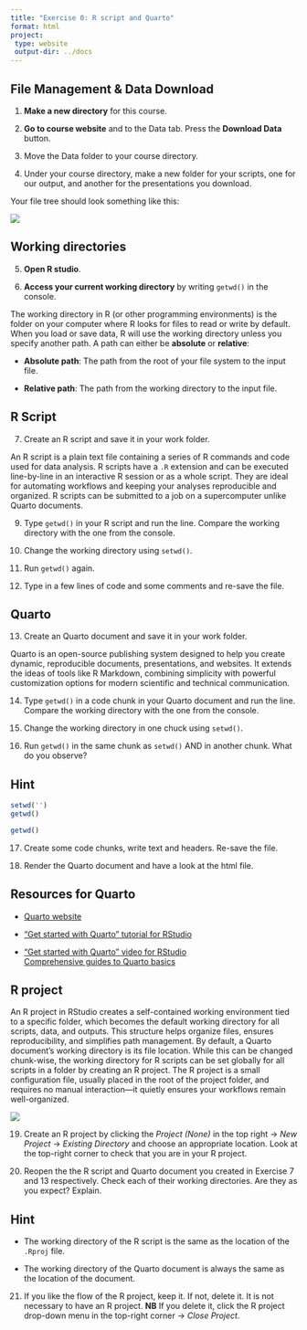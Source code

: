 ```yaml
---
title: "Exercise 0: R script and Quarto"
format: html
project:
 type: website
 output-dir: ../docs
---
```


## File Management & Data Download

1.  **Make a new directory** for this course.

2.  **Go to course website** and to the Data tab. Press the **Download Data** button.

3.  Move the Data folder to your course directory.

4.  Under your course directory, make a new folder for your scripts, one for our output, and another for the presentations you download.

Your file tree should look something like this:

![](../figures/file_tree.jpg){fig-align="center"}

## Working directories

5.  **Open R studio**.

6.  **Access your current working directory** by writing `getwd()` in the console.

The working directory in R (or other programming environments) is the folder on your computer where R looks for files to read or write by default. When you load or save data, R will use the working directory unless you specify another path. A path can either be **absolute** or **relative**: 

- **Absolute path**: The path from the root of your file system to the input file. 

- **Relative path**: The path from the working directory to the input file.

## R Script

7.  Create an R script and save it in your work folder.

An R script is a plain text file containing a series of R commands and code used for data analysis. R scripts have a `.R` extension and can be executed line-by-line in an interactive R session or as a whole script. They are ideal for automating workflows and keeping your analyses reproducible and organized. R scripts can be submitted to a job on a supercomputer unlike Quarto documents. 

9.  Type `getwd()` in your R script and run the line. Compare the working directory with the one from the console.

10. Change the working directory using `setwd()`.

11. Run `getwd()` again.

12. Type in a few lines of code and some comments and re-save the file.

## Quarto

13. Create an Quarto document and save it in your work folder.

Quarto is an open-source publishing system designed to help you create dynamic, reproducible documents, presentations, and websites. It extends the ideas of tools like R Markdown, combining simplicity with powerful customization options for modern scientific and technical communication.

14. Type `getwd()` in a code chunk in your Quarto document and run the line. Compare the working directory with the one from the console.

15. Change the working directory in one chuck using `setwd()`.

16. Run `getwd()` in the same chunk as `setwd()` AND in another chunk. What do you observe?

::: {.callout-tip collapse="true"}
## Hint

```r
setwd('')
getwd()
```

```r
getwd()
```

:::


17. Create some code chunks, write text and headers. Re-save the file.

18. Render the Quarto document and have a look at the html file.

::: {.callout-note collapse="true"}
## Resources for Quarto

- [Quarto website](https://quarto.org)\

- ["Get started with Quarto" tutorial for RStudio](https://quarto.org/docs/get-started/hello/rstudio.html)\

- ["Get started with Quarto" video for RStudio\
](https://www.youtube.com/watch?v=_f3latmOhew)[Comprehensive guides to Quarto basics](https://quarto.org/docs/guide/)

:::

## R project

An R project in RStudio creates a self-contained working environment tied to a specific folder, which becomes the default working directory for all scripts, data, and outputs. This structure helps organize files, ensures reproducibility, and simplifies path management.
By default, a Quarto document’s working directory is its file location. While this can be changed chunk-wise, the working directory for R scripts can be set globally for all scripts in a folder by creating an R project. The R project is a small configuration file, usually placed in the root of the project folder, and requires no manual interaction—it quietly ensures your workflows remain well-organized.

![](../figures/file_tree_Rproject.jpg){fig-align="center"}

19. Create an R project by clicking the *Project (None)* in the top right → *New Project* → *Existing Directory* and choose an appropriate location. Look at the top-right corner to check that you are in your R project. 

20. Reopen the the R script and Quarto document you created in Exercise 7 and 13 respectively. Check each of their working directories. Are they as you expect? Explain. 

::: {.callout-tip collapse="true"}
## Hint

- The working directory of the R script is the same as the location of the `.Rproj` file. 

- The working directory of the Quarto document is always the same as the location of the document. 

:::

21. If you like the flow of the R project, keep it. If not, delete it. It is not necessary to have an R project. **NB** If you delete it, click the R project drop-down menu in the top-right corner → *Close Project*.
